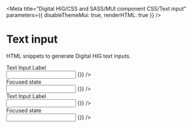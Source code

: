 
<Meta
  title="Digital HIG/CSS and SASS/MUI component CSS/Text input"
  parameters={{
    disableThemeMui: true,
    renderHTML: true
  }}
/>

# Text input

HTML snippets to generate Digital HIG text inputs.

<Canvas>
  <Story name="Light theme">
    <div className="dhig-theme--light">
      <div className="MuiFormControl-root MuiFormControl-fullWidth">
        <label
          className="MuiFormLabel-root MuiInputLabel-root MuiInputLabel-formControl MuiInputLabel-animated MuiInputLabel-shrink"
          data-shrink="true"
          htmlFor="basic-text-input"
          id="basic-text-input-label"
        >
          Text Input Label
        </label>
        <div className="MuiInputBase-root MuiInput-root MuiInput-underline MuiInputBase-fullWidth MuiInput-fullWidth MuiInputBase-formControl MuiInput-formControl">
          <input
            aria-invalid="false"
            id="basic-text-input"
            type="text"
            className="MuiInputBase-input MuiInput-input"
            onChange={() => {}}
          />
        </div>
      </div>
      <div className="MuiFormControl-root MuiFormControl-fullWidth">
        <label
          className="MuiFormLabel-root MuiInputLabel-root MuiInputLabel-formControl MuiInputLabel-animated MuiInputLabel-shrink Mui-focused"
          data-shrink="true"
          htmlFor="focused-text-input"
          id="focused-text-input-label"
        >
          Focused state
        </label>
        <div className="MuiInputBase-root MuiInput-root MuiInput-underline MuiInputBase-fullWidth MuiInput-fullWidth MuiInputBase-formControl MuiInput-formControl Mui-focused">
          <input
            aria-invalid="false"
            id="focused-text-input"
            type="text"
            className="MuiInputBase-input MuiInput-input"
            onChange={() => {}}
          />
        </div>
      </div>
    </div>
  </Story>
</Canvas>

<Canvas>
  <Story name="Dark theme" parameters={{ theme: "dark" }}>
    <div className="dhig-theme--dark">
      <div className="MuiFormControl-root MuiFormControl-fullWidth">
        <label
          className="MuiFormLabel-root MuiInputLabel-root MuiInputLabel-formControl MuiInputLabel-animated MuiInputLabel-shrink"
          data-shrink="true"
          htmlFor="basic-text-input-dark"
          id="basic-text-input-label-dark"
        >
          Text Input Label
        </label>
        <div className="MuiInputBase-root MuiInput-root MuiInput-underline MuiInputBase-fullWidth MuiInput-fullWidth MuiInputBase-formControl MuiInput-formControl">
          <input
            aria-invalid="false"
            id="basic-text-input-dark"
            type="text"
            className="MuiInputBase-input MuiInput-input"
            onChange={() => {}}
          />
        </div>
      </div>
      <div className="MuiFormControl-root MuiFormControl-fullWidth">
        <label
          className="MuiFormLabel-root MuiInputLabel-root MuiInputLabel-formControl MuiInputLabel-animated MuiInputLabel-shrink Mui-focused"
          data-shrink="true"
          htmlFor="focused-text-input-dark"
          id="focused-text-input-label-dark"
        >
          Focused state
        </label>
        <div className="MuiInputBase-root MuiInput-root MuiInput-underline MuiInputBase-fullWidth MuiInput-fullWidth MuiInputBase-formControl MuiInput-formControl Mui-focused">
          <input
            aria-invalid="false"
            id="focused-text-input-dark"
            type="text"
            className="MuiInputBase-input MuiInput-input"
            onChange={() => {}}
          />
        </div>
      </div>
    </div>
  </Story>
</Canvas>
